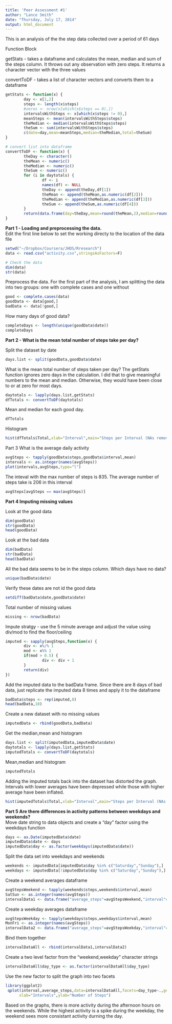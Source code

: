 ```yaml
---
title: 'Peer Assessment #1'
author: "Lance Smith"
date: "Thursday, July 17, 2014"
output: html_document
---
```


 This is an analysis of the the step data collected over a period 
 of 61 days
 
 Function Block

 getStats - takes a dataframe and calculates the mean, median and sum of the steps column. It throws out any observation with zero steps. It returns a character vector with the three values
 
 convertToDF - takes a list of character vectors and converts them to a dataframe
```r
getStats <- function(x) {
        day <- x[1,2]
        steps <- length(x$steps)
        #zeros <- nrow(x[which(x$steps == 0),])
        intervalsWithSteps <- x[which(x$steps != 0),]
        meanSteps <- mean(intervalsWithSteps$steps)
        theMedian <- median(intervalsWithSteps$steps)
        theSum <- sum(intervalsWithSteps$steps)
        c(date=day,mean=meanSteps,median=theMedian,total=theSum)
}

# convert list into dataframe
convertToDF <- function(x) {
        theDay <- character()
        theMean <- numeric()
        theMedian <- numeric()
        theSum <- numeric()
        for (i in daytotals) {
                df <- i
                names(df) <- NULL
                theDay <- append(theDay,df[1])
                theMean <- append(theMean,as.numeric(df[2]))
                theMedian <- append(theMedian,as.numeric(df[3]))
                theSum <- append(theSum,as.numeric(df[4]))
        }
        return(data.frame(day=theDay,mean=round(theMean,2),median=round(theMedian,2),Total=theSum,stringsAsFactors=F))
}

```


<b>Part 1 - Loading and preprocessing the data.</b>
<br>Edit the first line below to set the working directy to the location of the data file

```r
setwd("~/Dropbox/Coursera/JHDS/Rresearch")
data <- read.csv("activity.csv",stringsAsFactors=F)

# Check the data
dim(data)
str(data)

```
 Preprocess the data. For the first part of the analysis, I am splitting the data into two groups: one with complete cases and one without
 
```r
good <- complete.cases(data)
goodData <- data[good,]
badData <- data[!good,]
```
 How many days of good data?
```r
completeDays <- length(unique(goodData$date))
completeDays
```
 <b>Part 2 - What is the mean total number of steps take per day?</b>
 
 Split the dataset by date

```r
days.list <- split(goodData,goodData$date)
```
 What is the mean total number of steps taken per day? The getStats function ignores zero days in the calculation. I did that to give meaningful numbers to the mean and median. Otherwise, they would have been close to or at zero for most days.
```r
daytotals <- lapply(days.list,getStats)
dfTotals <- convertToDF(daytotals)
```
Mean and median for each good day. 
```r
dfTotals
```
Histogram
```r
hist(dfTotals$Total,xlab="Interval",main="Steps per Interval (NAs removed) ",freq=T,breaks=20)
```
 <p>Part 3 What is the average daily activity
 
```r
avgSteps <- tapply(goodData$steps,goodData$interval,mean)
intervals <- as.integer(names(avgSteps))
plot(intervals,avgSteps,type="l")
```
<p>The inteval with the max number of steps is 835. The average number of steps take is 206 in this interval

```r
avgSteps[avgSteps == max(avgSteps)]
```
<b>Part 4 Imputing missing values</b>

Look at the good data
```r
dim(goodData)
str(goodData)
head(goodData)
```
Look at the bad data
```r
dim(badData)
str(badData)
head(badData)
```
All the bad data seems to be in the steps column. Which days have no data?
```r
unique(badData$date)
```
Verify these dates are not id the good data
```r
setdiff(badData$date,goodData$date)
```
Total number of missing values
```r
missing <- nrow(badData)
```
Impute stratgy - use the 5 minute average and adjust the value using div/mod to find the floor/ceiling
```r
imputed <- sapply(avgSteps,function(x) {
        div <- x%/% 1
        mod <- x%% 1
        if(mod > 0.5) {
                div <- div + 1
        }
        return(div)
})
```
Add the imputed data to the badData frame. Since there are 8 days of bad data, just replicate the imputed data 8 times and apply it to the dataframe
```r
badData$steps <- rep(imputed,8)
head(badData,10)
```
Create a new dataset with no missing values
```r
imputedData <- rbind(goodData,badData)
```
Get the median,mean and histogram
```r
days.list <- split(imputedData,imputedData$date)
daytotals <- lapply(days.list,getStats)
imputedTotals <- convertToDF(daytotals)
```
Mean,median and histogram
```r
imputedTotals
```
 Adding the imputed totals back into the dataset has distorted the graph. Intervals with lower averages have been depressed while those with higher average have been inflated. 
 
```r
hist(imputedTotals$Total,xlab="Interval",main="Steps per Interval (NAs imputed) ",freq=T,breaks=20)
```
<p>

<b>Part 5 Are there differences in activity patterns between weekdays and weekends?</b>
<br>
Move date string to data objects and create a "day" factor using the weekdays function
```r
days <- as.Date(imputedData$date)
imputedData$date <- days
imputedData$day <- as.factor(weekdays(imputedData$date))
```
Split the data set into weekdays and weekends
```r
weekends <- imputedData[imputedData$day %in% c("Saturday","Sunday"),]
weekdays <- imputedData[!imputedData$day %in% c("Saturday","Sunday"),]
```

Create a weekend averages dataframe
```r
avgStepsWeekend <- tapply(weekends$steps,weekends$interval,mean)
SatSun <- as.integer(names(avgSteps))
intervalData1 <- data.frame("average_steps"=avgStepsWeekend,"interval"=SatSun,"day_type"="Weekend")
```

Create a weekday averages dataframe
```r
avgStepsWeekday <- tapply(weekdays$steps,weekdays$interval,mean)
MonFri <- as.integer(names(avgSteps))
intervalData2 <- data.frame("average_steps"=avgStepsWeekday,"interval"=MonFri,"day_type"="Weekday")
```
Bind them together
```r
intervalDataAll <- rbind(intervalData1,intervalData2)
```
Create a two level factor from the "weekend,weekday" character strings
```r
intervalDataAll$day_type <- as.factor(intervalDataAll$day_type)
```

Use the new factor to split the graph into two facets
```r
library(ggplot2)
 qplot(interval,average_steps,data=intervalDataAll,facets=day_type~.,geom=c("line"),
      xlab="Intervals",ylab="Number of Steps")
```
<p>Based on the graphs, there is more activity during the afternoon hours on the weekends. While the highest activity is a spike during the
weekday, the weekend sees more consistant activity durning the day.

